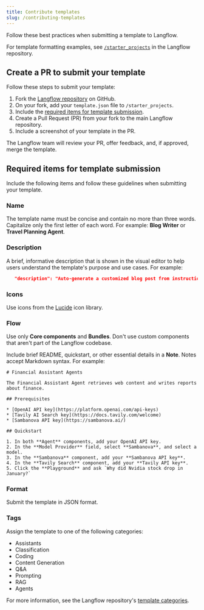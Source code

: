 ```yaml
---
title: Contribute templates
slug: /contributing-templates
---
```



Follow these best practices when submitting a template to Langflow.

For template formatting examples, see [`/starter_projects`](https://github.com/langflow-ai/langflow/tree/main/src/backend/base/langflow/initial_setup/starter_projects) in the Langflow repository.

## Create a PR to submit your template

Follow these steps to submit your template:

1. Fork the [Langflow repository](https://github.com/langflow-ai/langflow) on GitHub.
2. On your fork, add your `template.json` file to `/starter_projects`.
3. Include the [required items for template submission](#required-items-for-template-submission).
4. Create a Pull Request (PR) from your fork to the main Langflow repository.
5. Include a screenshot of your template in the PR.

The Langflow team will review your PR, offer feedback, and, if approved, merge the template.

## Required items for template submission

Include the following items and follow these guidelines when submitting your template.

### Name

The template name must be concise and contain no more than three words.
Capitalize only the first letter of each word.
For example: **Blog Writer** or **Travel Planning Agent**.

### Description

A brief, informative description that is shown in the visual editor to help users understand the template's purpose and use cases.
For example:

```json
   "description": "Auto-generate a customized blog post from instructions and referenced articles.",
```

### Icons

Use icons from the [Lucide](https://lucide.dev/icons/) icon library.

### Flow

Use only <Icon name="Component" aria-hidden="true" /> **Core components** and <Icon name="Blocks" aria-hidden="true" /> **Bundles**.
Don't use custom components that aren't part of the Langflow codebase.

Include brief README, quickstart, or other essential details in a <Icon name="StickyNote" aria-hidden="true"/> **Note**. Notes accept Markdown syntax.
For example:

```text
# Financial Assistant Agents

The Financial Assistant Agent retrieves web content and writes reports about finance.

## Prerequisites

* [OpenAI API key](https://platform.openai.com/api-keys)
* [Tavily AI Search key](https://docs.tavily.com/welcome)
* [Sambanova API key](https://sambanova.ai/)

## Quickstart

1. In both **Agent** components, add your OpenAI API key.
2. In the **Model Provider** field, select **Sambanova**, and select a model.
3. In the **Sambanova** component, add your **Sambanova API key**.
4. In the **Tavily Search** component, add your **Tavily API key**.
5. Click the **Playground** and ask `Why did Nvidia stock drop in January?`
```

### Format

Submit the template in JSON format.

### Tags
Assign the template to one of the following categories:

- Assistants
- Classification
- Coding
- Content Generation
- Q&A
- Prompting
- RAG
- Agents

For more information, see the Langflow repository's [template categories](https://github.com/langflow-ai/langflow/blob/main/src/frontend/src/modals/templatesModal/index.tsx#L27-L57).